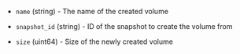 <!-- Code generated from the comments of the ConfigBlockVolume struct in builder/scaleway/config.go; DO NOT EDIT MANUALLY -->

- `name` (string) - The name of the created volume

- `snapshot_id` (string) - ID of the snapshot to create the volume from

- `size` (uint64) - Size of the newly created volume

<!-- End of code generated from the comments of the ConfigBlockVolume struct in builder/scaleway/config.go; -->
